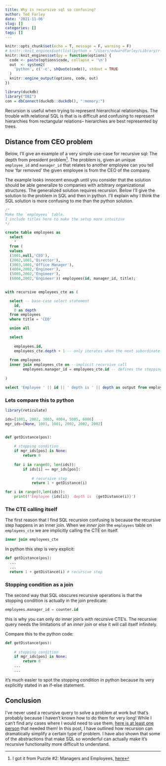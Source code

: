 ```yaml
---
title: Why is recursive sql so confusing?
author: Ted Farley
date: '2021-11-06'
slug: []
categories: []
tags: []
---
```

```r
knitr::opts_chunk$set(echo = T, message = F, warning = F)
# knitr::knit_engines$set(list(python = "/Users/edwardfarley/Library/r-miniconda/envs/r-reticulate/bin/python"))
knitr::knit_engines$set(py = function(options) {
  code <- paste(options$code, collapse = '\n')
  out  <- system2(
    'python', c('-c', shQuote(code)), stdout = TRUE
  )
  knitr::engine_output(options, code, out)
})
```

```r
library(duckdb)
library("DBI")
con = dbConnect(duckdb::duckdb(), ":memory:")
```

Recursion is useful when trying to represent hierarchical relationships. The trouble with relational SQL is that is is difficult and confusing to represent hierarchies from rectangular relations-- hierarchies are best represented by trees.

## Distance from CEO problem

Below, I'll give an example of a very simple use-case for recursive sql: The depth from president problem[^1]. The problem is, given an unique `employee_id` and `manager_id` that relates to another employee can you tell how 'far removed' the given employee is from the CEO of the company. 

The example looks innocent enough until you consider that the solution should be able generalize to companies with arbitrary organizational structures. The generalized solution requires recursion. Below I'll give the solution to the problem in SQL and then in python. I'll explain why I think the SQL solution is more confusing to me than the python solution.





```sql
/*
Make the `employees` table.
I include titles here to make the setup more intuitive
*/

create table employees as 
  select 
    * 
  from (
  values 
  (1001,null,'CEO'),
  (2002,1001,'Director'),
  (3003,1001,'Office Manager'),
  (4004,2002,'Engineer'),
  (5005,2002,'Engineer'),
  (6006,2002,'Engineer')) employees(id, manager_id, title);
  
```

```sql

with recursive employees_cte as (

  select -- base-case select statement
    id,
    0 as depth
  from employees
  where title = 'CEO'

  union all 

  select 
  
    employees.id,
    employees_cte.depth + 1 -- only iterates when the next subordinate is found
  
  from employees
  inner join employees_cte on --implicit recursive call
        employees.manager_id = employees_cte.id -- defines the stopping condition
  
)

select 'Employee ' || id || ' depth is ' || depth as output from employees_cte;
```


### Lets compare this to python 

```r
library(reticulate)
```




```py
ids=[1001, 2002, 3003, 4004, 5005, 6006]
mgr_ids=[None, 1001, 1001, 2002, 2002, 2002]


def getDistance(pos):
    
    # stopping condition
    if mgr_ids[pos] is None:
        return 0
    
    for i in range(0, len(ids)):
        if ids[i] == mgr_ids[pos]:
            
            # recursive step
            return 1 + getDistance(i)

for i in range(0,len(ids)):
    print(f'Employee {ids[i]}  depth is  {getDistance(i)}')
```




### The CTE calling itself

The first reason that I find SQL recursion confusing is because the recursive step happens in an inner join. When we *inner join* the `employees` table on `employees_cte` we are implicitly calling the CTE on itself.


```sql
inner join employees_cte
```

In python this step is very explicit:

```python
def getDistance(pos):
  ...
  ...
  return 1 + getDistance(i) # recursive step
```

### Stopping condition as a join

The second way that SQL obscures recursive operations is that the stopping condition is actually in the join predicate:


```sql
employees.manager_id = counter.id
```


this is why you can only do inner join's with recursive CTE's. The recursive query needs the limitations of an *inner join* or else it will call itself infinitely. 

Compare this to the python code:

```python
def getDistance(pos):
    
    # stopping condition
    if mgr_ids[pos] is None:
        return 0
    ...
    ...
```

it's much easier to spot the stopping condition in python because its very explicitly stated in an if-else statement.

## Conclusion

I've never used a recursive query to solve a problem at work but that's probably because I haven't known how to do them for very long! While I can't find any cases where I would need to use them, [here is at least one person](https://haughtcodeworks.com/blog/software-development/recursive-sql-queries-using-ctes/) that needed them! In this post, I have outlined how recursion can dramatically simplify a certain type of problem. I have also shown that some of the abstractions that make SQL so wonderful can actually make it's recursive functionality more difficult to understand. 






[^1]: I got it from Puzzle #2: Managers and Employees, [here](https://github.com/smpetersgithub/AdvancedSQLPuzzles/blob/main/Advanced%20SQL%20Puzzles/Advanced%20SQL%20Puzzles.pdf)








